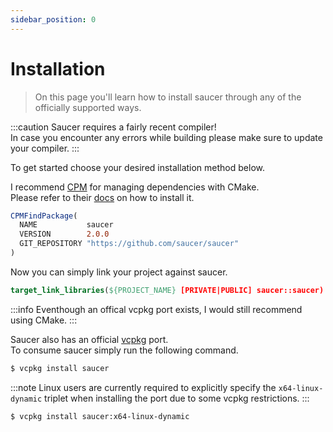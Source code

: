```yaml
---
sidebar_position: 0
---
```



# Installation

> On this page you'll learn how to install saucer through any of the officially supported ways.  

:::caution
Saucer requires a fairly recent compiler!  
In case you encounter any errors while building please make sure to update your compiler.
:::

To get started choose your desired installation method below.


<Tabs>
  <TabItem value="cmake" label="CMake" default>

I recommend [CPM](https://github.com/cpm-cmake/CPM.cmake) for managing dependencies with CMake.  
Please refer to their [docs](https://github.com/cpm-cmake/CPM.cmake#adding-cpm) on how to install it.

```cmake
CPMFindPackage(
  NAME           saucer
  VERSION        2.0.0
  GIT_REPOSITORY "https://github.com/saucer/saucer"
)
```

Now you can simply link your project against saucer.

```cmake
target_link_libraries(${PROJECT_NAME} [PRIVATE|PUBLIC] saucer::saucer)
```

  </TabItem>
  <TabItem value="vcpkg" label="VCPKG">

:::info
Eventhough an offical vcpkg port exists, I would still recommend using CMake.
:::

Saucer also has an official [vcpkg](https://github.com/microsoft/vcpkg) port.  
To consume saucer simply run the following command.

```bash title="Normal Installation"
$ vcpkg install saucer
```

:::note
Linux users are currently required to explicitly specify the `x64-linux-dynamic` triplet when installing the port due to some vcpkg restrictions.
:::

```bash title="Installation with custom triplet (Linux only)"
$ vcpkg install saucer:x64-linux-dynamic
```

  </TabItem>
</Tabs>
